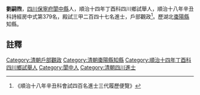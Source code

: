 {{明清人物信息框
| 姓名 = 劉嗣煦
| 圖片名稱= 
| 圖片大小 =
| 圖片說明 = 
| 最高職務 = 湖北[[棗陽縣|棗陽縣]]知縣
| 國家 = 大清
| 籍貫 = [[四川|四川]][[保寧府|保寧府]][[閬中縣|閬中縣]]
| 字號 =  
| 出生日期 =  
| 出生地點 =
| 逝世日期 = 
| 逝世地點 =
| 府邸 = 
| 墓葬 = 
| 配偶 = 
| 世系 = 
| 親屬 =  
| 出身 =
* 順治十八年辛丑科進士
| 經歷 =
| 著作 = 
* 
}}
'''劉嗣煦'''{{BD|？年||？年||}}，[[四川|四川]][[保寧府|保寧府]][[閬中縣|閬中縣]]人，順治十四年丁酉科四川鄉試舉人，順治十八年辛丑科詩經房中式第379名，殿試三甲二百四十七名進士，戶部觀政<ref>《順治十八年辛丑科會試四百名進士三代履歷便覽》</ref>。歷湖北[[棗陽縣|棗陽縣]]知縣。
==註釋==
{{reflist}}
{{清朝人物小作品}}
{{順治十八年辛丑科殿試金榜}}
[[Category:清朝戶部觀政|Category:清朝戶部觀政]]
[[Category:清朝棗陽縣知縣|Category:清朝棗陽縣知縣]]
[[Category:順治十四年丁酉科四川鄉試舉人|Category:順治十四年丁酉科四川鄉試舉人]]
[[Category:閬中人|Category:閬中人]]
[[Category:清朝四川進士|Category:清朝四川進士]]